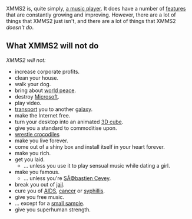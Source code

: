 XMMS2 is, quite simply, [[About|a music player]]. It does have a number of [[features]] that are constantly growing and improving. However, there are a lot of things that XMMS2 just isn't, and there are a lot of things that XMMS2 ''doesn't do''.

== What XMMS2 will not do ==
''XMMS2 will not:''
* increase corporate profits.
* clean your house.
* walk your dog.
* bring about [[Wikipedia:Wolrd Peace|world peace]].
* destroy [[Wikipedia:Microsoft|Microsoft]].
* play video.
* [[Wikipedia:Stargate SG-1|transport]] you to another [[Wikipedia:Stargate Atlantis|galaxy]].
* make the Internet free.
* turn your desktop into an animated [[Wikipedia:Xgl|3D cube]].
* give you a standard to commoditise upon.
* [[Wikipedia:Steve Irwin|wrestle crocodiles]]
* make you live forever.
* come out of a shiny box and install itself in your heart forever.
* make you rich.
* get you laid.
** ... unless you use it to play sensual music while dating a girl.
* make you famous.
** ... unless you're [[SÃ©bastien Cevey]].
* break you out of [[Wikipedia:Prisonbreak|jail]].
* cure you of [[Wikipedia:AIDS|AIDS]], [[Wikipedia:Cancer|cancer]] or [[Wikipedia:Syphillis|syphillis]].
* give you free music.
* ... except for a [[Intro Clips|small sample]].
* give you superhuman strength.